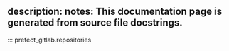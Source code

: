 description: 
notes: This documentation page is generated from source file docstrings.
---

::: prefect_gitlab.repositories